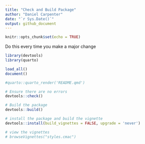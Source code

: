 ```yaml
---
title: "Check and Build Package"
author: "Daniel Carpenter"
date: "`r Sys.Date()`"
output: github_document  
---
```


```r
knitr::opts_chunk$set(echo = TRUE)
```

Do this every time you make a major change
```r
library(devtools)
library(quarto)
```

```r
load_all()
document()
```

```r
#quarto::quarto_render('README.qmd')
```

```r
# Ensure there are no errors
devtools::check()
```

```r
# Build the package
devtools::build()
```

```r
# install the package and build the vignette
devtools::install(build_vignettes = FALSE, upgrade = 'never')
```

```r
# view the vignettes
# browseVignettes("styles.cmac")
```
